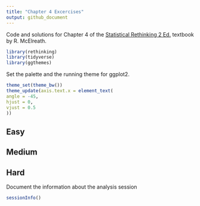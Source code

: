```yaml
---
title: "Chapter 4 Excercises"
output: github_document
---
```


Code and solutions for Chapter 4 of the [Statistical Rethinking 2 Ed.](https://xcelab.net/rm/statistical-rethinking/) textbook by R. McElreath.

```r
library(rethinking)
library(tidyverse)
library(ggthemes)
```

Set the palette and the running theme for ggplot2.

```r
theme_set(theme_bw())
theme_update(axis.text.x = element_text(
angle = -45,
hjust = 0,
vjust = 0.5
))
```

## Easy

## Medium

## Hard

Document the information about the analysis session

```r
sessionInfo()
```
